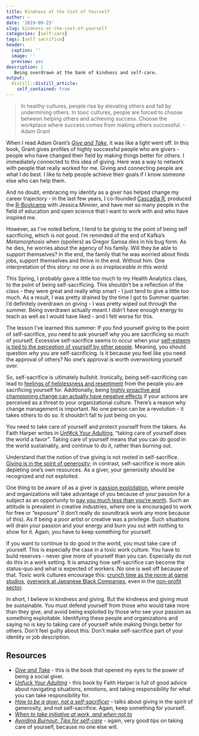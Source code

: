 ```yaml
---
title: Kindness at the Cost of Yourself
author: ~
date: '2019-09-23'
slug: kindness-at-the-cost-of-yourself
categories: [self-care]
tags: [self sacrifice]
header:
  caption: ''
  image: ''
  preview: yes
description: |
   Being overdrawn at the bank of kindness and self-care.   
output:
  distill::distill_article:
    self_contained: true
---
```


 > In healthy cultures, people rise by elevating others and fall by undermining others. In toxic cultures, people are forced to choose between helping others and achieving success. Choose the workplace where success comes from making others successful. - Adam Grant

When I read Adam Grant’s [*Give and Take*](https://www.adamgrant.net/give-and-take), it was like a light went off. In this book, Grant gives profiles of highly successful people who are givers - people who have changed their field by making things better for others. I immediately connected to this idea of giving. Here was a way to network with people that really worked for me. Giving and connecting people are what I do best. I like to help people achieve their goals if I know someone else who can help them.

And no doubt, embracing my identity as a giver has helped change my career trajectory - in the last few years, I co-founded [Cascadia R](http://cascadiarconf.com), produced the [R-Bootcamp](http://r-bootcamp.netlify.com) with Jessica Minnier, and have met so many people in the field of education and open science that I want to work with and who have inspired me. 

However, as I’ve noted before, I tend to be giving to the point of being self sacrificing, which is not good. I’m reminded of the end of Kafka’s *Metamorphosis* when (spoilers) as Gregor Samsa dies in his bug form. As he dies, he worries about the agency of his family. Will they be able to support themselves? In the end, the family that he was worried about finds jobs, support themselves and thrive in the end. Without him. One interpretation of this story: *no one is so irreplaceable in this world.* 
 
This Spring, I probably gave a little too much to my Health Analytics class, to the point of being self-sacrificing. This shouldn’t be a reflection of the class - they were great and really whip smart - I just tend to give a little too much. As a result, I was pretty drained by the time I got to Summer quarter. I’d definitely overdrawn on giving - I was pretty wiped out through the summer. Being overdrawn actually meant I didn’t have enough energy to teach as well as I would have liked - and I felt worse for this.
 
The lesson I've learned this summer: If you find yourself giving to the point of self-sacrifice, you need to ask yourself why you are sacrificing so much of yourself. Excessive self-sacrifice seems to occur when your [self-esteem is tied to the perception of yourself by other people](http://www.spsp.org/news-center/press-releases/relationship-sacrifice). Meaning, you should question *why* you are self-sacrificing. Is it because you feel like you need the approval of others? No one's approval is worth overworking yourself over.

So, self-sacrifice is ultimately bullshit. Ironically, being self-sacrificing can lead to [feelings of helplessness and resentment](https://greatergood.berkeley.edu/article/item/when_are_you_sacrificing_too_much_in_your_relationship) from the people you are sacrificing yourself for.  Additionally, being [highly proactive and championing change can actually have negative effects](https://hbr.org/2019/08/when-to-take-initiative-at-work-and-when-not-to?) if your actions are perceived as a threat to your organizational culture. There’s a reason why change management is important. No one person can be a revolution - it takes others to do so. It shouldn’t fall to just being on you. 

You need to take care of yourself and protect yourself from the takers. As Faith Harper writes in [Unf#ck Your Adulting](https://microcosmpublishing.com/catalog/books/6860), “taking care of yourself does the world a favor”. Taking care of yourself means that you can do good in the world sustainably, and continue to do it, rather than burning out.

Understand that the notion of true giving is not rooted in self-sacrifice. [Giving is in the spirit of generosity](https://medium.com/@janfortune/how-to-be-a-giver-not-a-sacrificer-a55bf354fcf7); in contrast, self-sacrifice is more akin depleting one’s own resources. As a giver, your generosity should be recognized and not exploited.

One thing to be aware of as a giver is [passion exploitation](https://www.kqed.org/arts/13857471/artist-passion-exploitation-duke-study), where people and organizations will take advantage of you because of your passion for a subject as an opportunity to [pay you much less than you’re worth](https://www.fuqua.duke.edu/duke-fuqua-insights/kay-passion-exploitation).  Such an attitude is prevalent in creative industries, where one is encouraged to work for free or “exposure” (I don’t really do soundtrack work any more because of this). As if being a poor artist or creative was a privilege. Such situations will drain your passion and your energy and burn you out with nothing to show for it. Again, you have to keep something for yourself.
 
If you want to continue to do good in the world, you must take care of yourself. This is especially the case in a toxic work culture. You have to build reserves - never give more of yourself than you can. Especially do not do this in a work setting. It is amazing how self-sacrifice can become the status-quo and what is expected of workers. No one is well off because of that. Toxic work cultures encourage this: [crunch time as the norm at game studios](https://kotaku.com/crunch-time-why-game-developers-work-such-insane-hours-1704744577), [overwork at Japanese Black Companies](https://www.vice.com/en_us/article/3b5e7k/the-japanese-are-dying-for-work), even in the [non-profit sector](https://bloomerang.co/blog/7-ways-to-prevent-passion-exploitation-at-your-nonprofit/).

In short, I believe in kindness and giving. But the kindness and giving must be sustainable. You must defend yourself from those who would take more than they give, and avoid being exploited by those who see your passion as something exploitable. Identifying these people and organizations and saying no is key to taking care of yourself while making things better for others. Don’t feel guilty about this. Don’t make self-sacrifice part of your identity or job description. 

## Resources

- [*Give and Take*](https://www.adamgrant.net/give-and-take) - this is the book that opened my eyes to the power of being a social giver.
- [*Unfuck Your Adulting*](https://microcosmpublishing.com/catalog/books/6860) - this book by Faith Harper is full of good advice about navigating situations, emotions, and taking responsibility for what you can take responsibility for.
- [*How to be a giver, not a self-sacrificer*](https://medium.com/@janfortune/how-to-be-a-giver-not-a-sacrificer-a55bf354fcf7) - talks about giving in the spirit of generosity, and not self-sacrifice. Again, keep something for yourself.
- [*When to take initiative at work, and when not to*](https://hbr.org/2019/08/when-to-take-initiative-at-work-and-when-not-to?)
- [*Avoiding Burnout: Tips for self-care*](https://wonderscounseling.com/burnout/)  - again, very good tips on taking care of yourself, because no one else will.